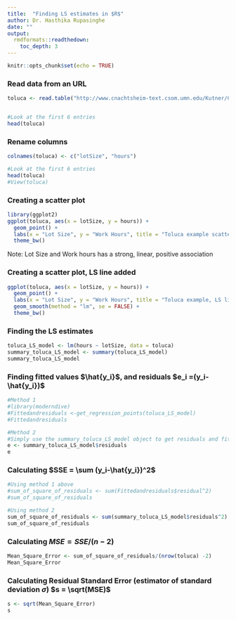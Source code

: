 ```yaml
---
title:  "Finding LS estimates in $R$"
author: Dr. Hasthika Rupasinghe
date: ""
output:
  rmdformats::readthedown:
    toc_depth: 3
---
```


```r
knitr::opts_chunk$set(echo = TRUE)
```

### Read data from an URL


```r
toluca <- read.table("http://www.cnachtsheim-text.csom.umn.edu/Kutner/Chapter%20%201%20Data%20Sets/CH01TA01.txt", sep ="" , header = FALSE)


#Look at the first 6 entries
head(toluca)
```


### Rename columns 
<!-- This is how I should rename my x and y variables in the dataset-->

```r
colnames(toluca) <- c("lotSize", "hours")

#Look at the first 6 entries
head(toluca)
#View(toluca)
```

### Creating a scatter plot 
<!--  Make sure x and y variables are quantitative--> 

```r
library(ggplot2)
ggplot(toluca, aes(x = lotSize, y = hours)) +
  geom_point() +
  labs(x = "Lot Size", y = "Work Hours", title = "Toluca example scatter plot") +
  theme_bw()
```
Note: Lot Size and Work hours has a strong, linear, positive association



### Creating a scatter plot, LS line added

```r
ggplot(toluca, aes(x = lotSize, y = hours)) +
  geom_point() +
  labs(x = "Lot Size", y = "Work Hours", title = "Toluca example, LS line added") +
  geom_smooth(method = "lm", se = FALSE) +
  theme_bw()
```

### Finding the LS estimates
```r
toluca_LS_model <- lm(hours ~ lotSize, data = toluca)
summary_toluca_LS_model <- summary(toluca_LS_model)
summary_toluca_LS_model
```

### Finding fitted values $\hat{y_i}$, and residuals $e_i =(y_i-\hat{y_i})$

```r
#Method 1
#library(moderndive)
#Fittedandresiduals <-get_regression_points(toluca_LS_model)
#Fittedandresiduals

#Method 2
#Simply use the summary_toluca_LS_model object to get residuals and fitted values
e <- summary_toluca_LS_model$residuals
e
```

### Calculating $SSE = \sum (y_i-\hat{y_i})^2$

```r
#Using method 1 above
#sum_of_square_of_residuals <- sum(Fittedandresiduals$residual^2)
#sum_of_square_of_residuals

#Using method 2
sum_of_square_of_residuals <- sum(summary_toluca_LS_model$residuals^2)
sum_of_square_of_residuals
```

### Calculating $MSE =SSE/(n-2)$

```r
Mean_Square_Error <- sum_of_square_of_residuals/(nrow(toluca) -2)
Mean_Square_Error

```

### Calculating Residual Standard Error (estimator of standard deviation $\sigma$) $s = \sqrt(MSE)$

```r
s <- sqrt(Mean_Square_Error)
s
```
